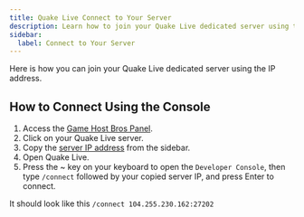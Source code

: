 ```yaml
---
title: Quake Live Connect to Your Server
description: Learn how to join your Quake Live dedicated server using the IP address.
sidebar:
  label: Connect to Your Server
---
```


Here is how you can join your Quake Live dedicated server using the IP address.

## How to Connect Using the Console

1. Access the [Game Host Bros Panel](https://panel.gamehostbros.com/).
2. Click on your Quake Live server.
3. Copy the [server IP address](https://www.youtube.com/watch?v=Ap7DtDF-wYg) from the sidebar.
4. Open Quake Live.
5. Press the ~ key on your keyboard to open the `Developer Console`, then type `/connect` followed by your copied server IP, and press Enter to connect.

It should look like this `/connect 104.255.230.162:27202`
